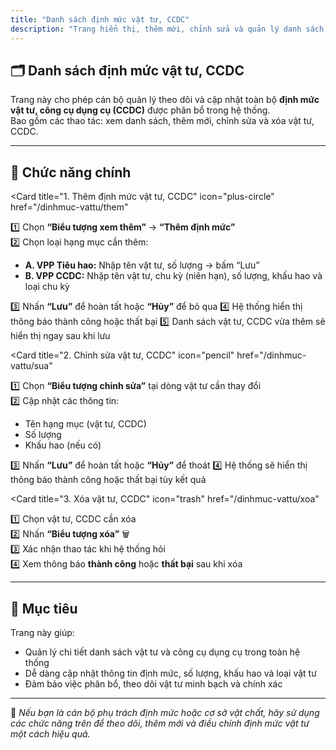 ```yaml
---
title: "Danh sách định mức vật tư, CCDC"
description: "Trang hiển thị, thêm mới, chỉnh sửa và quản lý danh sách định mức vật tư, công cụ dụng cụ (CCDC) trong hệ thống FMedu."
---
```


## 🗂️ Danh sách định mức vật tư, CCDC

Trang này cho phép cán bộ quản lý theo dõi và cập nhật toàn bộ **định mức vật tư, công cụ dụng cụ (CCDC)** được phân bổ trong hệ thống.  
Bao gồm các thao tác: xem danh sách, thêm mới, chỉnh sửa và xóa vật tư, CCDC.

---

## 📌 Chức năng chính

<CardGroup cols="2">

<Card
  title="1. Thêm định mức vật tư, CCDC"
  icon="plus-circle"
  href="/dinhmuc-vattu/them"
>
  1️⃣ Chọn <b>“Biểu tượng xem thêm”</b> → <b>“Thêm định mức”</b>  
  2️⃣ Chọn loại hạng mục cần thêm:
  <ul style={{ paddingLeft: "1rem" }}>
    <li><b>A. VPP Tiêu hao:</b> Nhập tên vật tư, số lượng → bấm “Lưu”</li>
    <li><b>B. VPP CCDC:</b> Nhập tên vật tư, chu kỳ (niên hạn), số lượng, khấu hao và loại chu kỳ</li>
  </ul>
  3️⃣ Nhấn <b>“Lưu”</b> để hoàn tất hoặc <b>“Hủy”</b> để bỏ qua  
  4️⃣ Hệ thống hiển thị thông báo thành công hoặc thất bại  
  5️⃣ Danh sách vật tư, CCDC vừa thêm sẽ hiển thị ngay sau khi lưu  
</Card>

<Card
  title="2. Chỉnh sửa vật tư, CCDC"
  icon="pencil"
  href="/dinhmuc-vattu/sua"
>
  1️⃣ Chọn <b>“Biểu tượng chỉnh sửa”</b> tại dòng vật tư cần thay đổi  
  2️⃣ Cập nhật các thông tin:
  <ul style={{ paddingLeft: "1rem" }}>
    <li>Tên hạng mục (vật tư, CCDC)</li>
    <li>Số lượng</li>
    <li>Khấu hao (nếu có)</li>
  </ul>
  3️⃣ Nhấn <b>“Lưu”</b> để hoàn tất hoặc <b>“Hủy”</b> để thoát  
  4️⃣ Hệ thống sẽ hiển thị thông báo thành công hoặc thất bại tùy kết quả  
</Card>

<Card
  title="3. Xóa vật tư, CCDC"
  icon="trash"
  href="/dinhmuc-vattu/xoa"
>
  1️⃣ Chọn vật tư, CCDC cần xóa  
  2️⃣ Nhấn <b>“Biểu tượng xóa”</b> 🗑  
  3️⃣ Xác nhận thao tác khi hệ thống hỏi  
  4️⃣ Xem thông báo <b>thành công</b> hoặc <b>thất bại</b> sau khi xóa  
</Card>

</CardGroup>

---

## 🎯 Mục tiêu

Trang này giúp:

- Quản lý chi tiết danh sách vật tư và công cụ dụng cụ trong toàn hệ thống  
- Dễ dàng cập nhật thông tin định mức, số lượng, khấu hao và loại vật tư  
- Đảm bảo việc phân bổ, theo dõi vật tư minh bạch và chính xác  

---

📍 *Nếu bạn là cán bộ phụ trách định mức hoặc cơ sở vật chất, hãy sử dụng các chức năng trên để theo dõi, thêm mới và điều chỉnh định mức vật tư một cách hiệu quả.*

